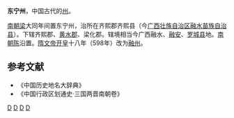 '''东宁州'''，中国古代的[[州|州]]。

[[南朝梁|南朝梁]]大同年间置东宁州，治所在齐熙郡齐熙县（今[[广西壮族自治区|广西壮族自治区]][[融水苗族自治县|融水苗族自治县]]）。下辖齐熙郡、[[黄水郡|黄水郡]]、梁化郡。辖境相当今广西融水、[[融安|融安]]、[[罗城县|罗城县]]地。[[南朝陈|南朝陈]]沿置。[[隋文帝|隋文帝]][[开皇|开皇]]十八年（598年）改为[[融州|融州]]。

==参考文献==
* 《中国历史地名大辞典》
* 《中国行政区划通史·三国两晋南朝卷》
{{南朝行政区划|nocat}}
[[Category:南梁的州|D]]
[[Category:南陈的州|D]]
[[Category:广西的州|D]]
[[Category:柳州行政区划史|D]]